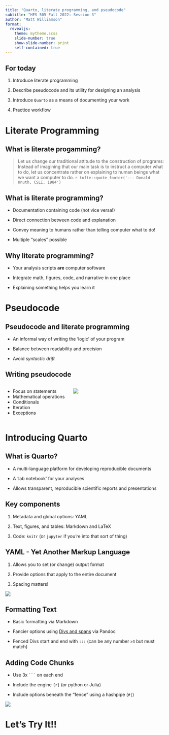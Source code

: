 ```yaml
---
title: "Quarto, literate programming, and pseudocode"
subtitle: "HES 505 Fall 2022: Session 3"
author: "Matt Williamson"
format: 
  revealjs:
    theme: mytheme.scss
    slide-number: true
    show-slide-number: print
    self-contained: true  
---
```

## For today

1. Introduce literate programming

2. Describe pseudocode and its utility for designing an analysis

3. Introduce `Quarto` as a means of documenting your work

4. Practice workflow

# Literate Programming {background="#0033A0"}

## What is literate progamming?

>Let us change our traditional attitude to the construction of programs: Instead of imagining that our main task is to instruct a computer what to do, let us concentrate rather on explaining to human beings what we want a computer to do.
`r tufte::quote_footer('--- Donald Knuth, CSLI, 1984')`

## What is literate programming?

- Documentation containing code (not vice versa!)

- Direct connection between code and explanation

- Convey meaning to humans rather than telling computer what to do!

- Multiple "scales" possible

## Why literate programming?

- Your analysis scripts **are** computer software

- Integrate math, figures, code, and narrative in one place

- Explaining something helps you learn it

# Pseudocode {background="#0033A0"}

## Pseudocode and literate programming

- An informal way of writing the 'logic' of your program

- Balance between readability and precision

- Avoid _syntactic drift_ 

## Writing pseudocode
::: columns
::: {.column width="40%"}
- Focus on statements
- Mathematical operations
- Conditionals
- Iteration
- Exceptions
:::
::: {.column width="60%"}
![](img/slide_3/keywords.png)
:::
:::

# Introducing Quarto {background="#0033A0"}

## What is Quarto?

- A multi-language platform for developing reproducible documents

- A 'lab notebook' for your analyses

- Allows transparent, reproducible scientific reports and presentations

## Key components

1. Metadata and global options: YAML

2. Text, figures, and tables: Markdown and LaTeX

3. Code: `knitr` (or `jupyter` if you're into that sort of thing)

## YAML - Yet Another Markup Language

1. Allows you to set (or change) output format

2. Provide options that apply to the entire document

3. Spacing matters!

![](img/slide_3/yaml_ex.png)

## Formatting Text

- Basic formatting via Markdown

- Fancier options using [Divs and spans](https://pandoc.org/MANUAL.html#divs-and-spans) via Pandoc

- Fenced Divs start and end with `:::` (can be any number `>3` but must match)

## Adding Code Chunks

- Use 3x ` ``` ` on each end

- Include the engine `{r}` (or python or Julia)

- Include options beneath the "fence" using a hashpipe (`#|`)

![](img/slide_3/cod_chunk.png)

# Let's Try It!! {background="#0033A0"}